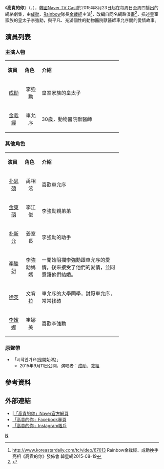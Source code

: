 {{Infobox Television
| show_name            = 高貴的你 
| picture              = 
| original_name        = 고결한 그대
| image                = [[File:Noble_My_Love.jpg|250px]]
| caption              =  
| show_name_2          =  開賓士的男人 / 벤츠 탄 남자
| genre                =  愛情
| format               = 
| creator              = 
| director             =金陽熙
| writer               = 池秀賢
| starring             = [[成勛|成勛]]、[[金栽經|金栽經]]、[[金東碩|金東碩]]
| theme_music_composer =
| opentheme            = 
| endtheme             = 
| execution_producer   = 
| producer             = 
| composer             = 
| country              = {{KOR}}
| language             = [[韓語|韓語]]
| num_episodes         = 20
| runtime              = 15分鐘
| company              = Gadin Media
| channel              = [[Naver|Naver]]
| first_run            = {{KOR}}
| first_aired          = {{Start date|2015|8|23}}
| last_aired           = {{End date|2015}}
| preceded_by          = 
| followed_by          = 
| related              = 
| website              = 
}}
《'''高貴的你'''》（{{lang-ko|'''고결한 그대'''}}、{{lang-en|'''Noble, My Love'''}}），[[韓國|韓國]][[Naver|Naver TV Cast]]於2015年8月23日起在每周日至周四播出的網絡劇集，由[[成勛|成勛]]、[[Rainbow|Rainbow]]隊長[[金栽經|金栽經]]主演<ref>http://www.koreastardaily.com/tc/video/67013 {{Wayback|url=http://www.koreastardaily.com/tc/video/67013 |date=20151117031652 }}  Rainbow金栽經、成勳挽手亮相《高貴的你》發佈會  韓星網2015-08-19{{zh-tw}}</ref>，改編自同名網路漫畫<REF>
{{Cite web |url=http://novel.naver.com/webnovel/list.nhn?novelId=272480 |title=「高貴的你」原著漫畫 |accessdate=2015-11-28 |archive-date=2017-03-05 |archive-url=https://web.archive.org/web/20170305140724/http://novel.naver.com/webnovel/list.nhn?novelId=272480 |dead-url=no }}
</REF>，描述皇室家族的皇太子李強勳，與平凡、充滿個性的動物醫院獸醫師車允序間的愛情故事。

==演員列表==
===主演人物===
{| class="wikitable" width="74%"
|- style="background:lightskyblue; color:black" align=center
| width="12%" | '''演員''' 
| width="12%" | '''角色'''
| '''介紹''' 
|-
|<center>[[成勛|成勛]] ||<center>李強勳||皇室家族的皇太子
|-
|<center>[[金栽經|金栽經]] ||<center>車允序||30歲，動物醫院獸醫師
|}

===其他角色===
{| class="wikitable" width="74%"
|- style="background:lightskyblue; color:black" align=center
| width="12%" | '''演員''' 
| width="12%" | '''角色'''
| '''介紹''' 
|-
|<center>[[朴恩碩|朴恩碩]] ||<center>禹相泫||喜歡車允序
|-
|<center>[[金東碩|金東碩]] ||<center>李江俊||李強勳親弟弟
|-
|<center>[[朴新允|朴新允]] ||<center>姜室長|| 李強勳的助手
|-
|<center>[[李勝妍|李勝妍]] ||<center>李強勳媽媽|| 一開始阻攔李強勳跟車允序的愛情，後來接受了他們的愛情，並同意讓他們結婚。
|-
|<center>[[徐英（韓國演員）|徐英]] ||<center>文宥拉 ||車允序的大學同學，討厭車允序，常常找碴
|-
|<center>[[李嬪娜|李嬪娜]] ||<center>崔娜美 ||喜歡李強勳
|}

===原聲帶===
* 「시작인가요(是開始嗎)」
**  2015年9月11日公開，演唱者：[[成勛|成勛]]、[[金栽經|栽經]]

==參考資料==
{{Reflist}}

==外部連結==
* [http://blog.naver.com/godinmedia |「高貴的你」Naver官方網頁] {{Wayback|url=http://blog.naver.com/godinmedia |date=20151208171256 }}
* [https://www.facebook.com/godinmedia 「高貴的你」Facebook專頁]
* [https://instagram.com/godinmedia 「高貴的你」Instagram帳戶] {{Wayback|url=https://instagram.com/godinmedia |date=20160107091850 }}

{{2016年台灣播出之韓劇}}

[[Category:2015年韓國電視劇集|N]]